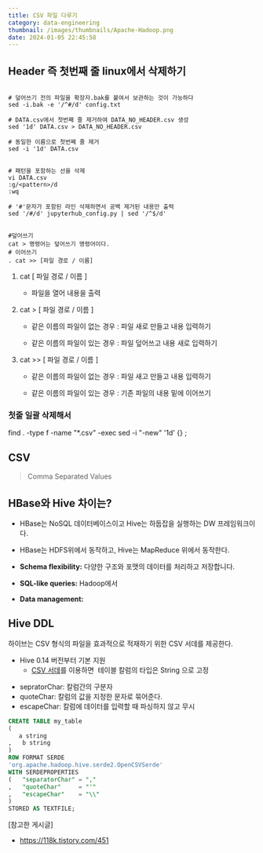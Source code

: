 ```yaml
---
title: CSV 파일 다루기
category: data-engineering
thumbnail: /images/thumbnails/Apache-Hadoop.png
date: 2024-01-05 22:45:58
---
```


## Header 즉 첫번째 줄 linux에서 삭제하기

```shell

# 덮어쓰기 전의 파일을 확장자.bak를 붙여서 보관하는 것이 가능하다
sed -i.bak -e '/^#/d' config.txt

# DATA.csv에서 첫번째 줄 제거하여 DATA_NO_HEADER.csv 생성
sed '1d' DATA.csv > DATA_NO_HEADER.csv

# 동일한 이름으로 첫번째 줄 제거
sed -i '1d' DATA.csv


# 패턴을 포함하는 선을 삭제
vi DATA.csv
:g/<pattern>/d
:wq

# '#'문자가 포함된 라인 삭제하면서 공백 제거된 내용만 출력
sed '/#/d' jupyterhub_config.py | sed '/^$/d'


#덮어쓰기
cat > 명령어는 덮어쓰기 명령어이다.
# 이어쓰기
. cat >> [파일 경로 / 이름]

```

1. cat [ 파일 경로 / 이름 ]

   - 파일을 열어 내용을 출력

2. cat > [ 파일 경로 / 이름 ]

   - 같은 이름의 파일이 없는 경우 : 파일 새로 만들고 내용 입력하기

   - 같은 이름의 파일이 있는 경우 : 파일 덮어쓰고 내용 새로 입력하기

3. cat >> [ 파일 경로 / 이름 ]

   - 같은 이름의 파일이 없는 경우 : 파일 새고 만들고 내용 입력하기

   - 같은 이름의 파일이 있는 경우 : 기존 파일의 내용 밑에 ﻿이어쓰기

### 첫줄 일괄 삭제해서

find . -type f -name "\*.csv" -exec sed -i "-new" '1d' {} \;

## CSV

> Comma Separated Values

## HBase와 Hive 차이는?

- HBase는 NoSQL 데이터베이스이고 Hive는 하둡잡을 실행하는 DW 프레임워크이다.
- HBase는 HDFS위에서 동작하고, Hive는 MapReduce 위에서 동작한다.

- **Schema flexibility:** 다양한 구조와 포맷의 데이터를 처리하고 저장합니다.
- **SQL-like queries:** Hadoop에서
- **Data management:**

## Hive DDL

하이브는 CSV 형식의 파일을 효과적으로 적재하기 위한 CSV 서데를 제공한다.

- Hive 0.14 버전부터 기본 지원
  - [CSV 서데](https://cwiki.apache.org/confluence/display/Hive/CSV+Serde)를 이용하면  테이블 칼럼의 타입은 String 으로 고정

* sepratorChar: 칼럼간의 구분자
* quoteChar: 칼럼의 값을 지정한 문자로 묶어준다.
* escapeChar: 칼럼에 데이터를 입력할 때 파싱하지 않고 무시

```sql
CREATE TABLE my_table
(   
   a string
,   b string
)
ROW FORMAT SERDE
'org.apache.hadoop.hive.serde2.OpenCSVSerde'
WITH SERDEPROPERTIES
(   "separatorChar" = ","
,   "quoteChar"     = "'"
,   "escapeChar"    = "\\"
)
STORED AS TEXTFILE;
```

[참고한 게시글]

- https://118k.tistory.com/451
